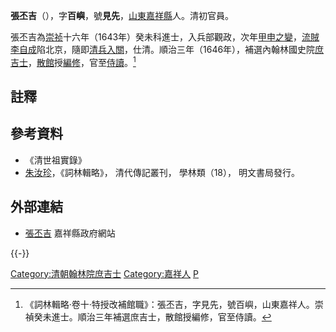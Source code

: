 '''張丕吉'''（{{bd|1609年||1651年|catIdx=Zhang張}}），字'''百嶼'''，號'''見先'''，[[山東|山東]][[嘉祥縣|嘉祥縣]]人。清初官員。

張丕吉為[[崇祯|崇祯]]十六年（1643年）癸未科進士，入兵部觀政，次年[[甲申之變|甲申之變]]，[[流賊|流賊]][[李自成|李自成]]陷北京，隨即[[清兵入關|清兵入關]]，仕清。順治三年（1646年），補選內翰林國史院[[庶吉士|庶吉士]]，[[散館|散館]]授[[編修|編修]]，官至[[侍讀|侍讀]]。<ref>《詞林輯略·卷十·特授改補館職》：張丕吉，字見先，號百嶼，山東嘉祥人。崇禎癸未進士。順治三年補選庶吉士，散館授編修，官至侍讀。</ref>

==註釋==
{{reflist}}

==參考資料==
*《清世祖實錄》
*[[朱汝珍|朱汝珍]]，《詞林輯略》， 清代傳記叢刊， 學林類（18）， 明文書局發行。

==外部連結==
*[http://222.132.93.29/www/E_ReadNews.asp?NewsID=166 張丕吉]{{dead link|date=2018年2月 |bot=InternetArchiveBot |fix-attempted=yes }} 嘉祥縣政府網站

{{-}}
{{崇禎十六年癸未科殿試金榜}}
{{DEFAULTSORT:Zhang張}}
[[Category:清朝翰林院庶吉士|Category:清朝翰林院庶吉士]]
{{特授改補館職翰林}}
[[Category:嘉祥人|Category:嘉祥人]]
[[Category:張姓|P]]